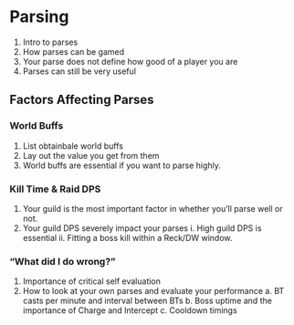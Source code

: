 # Parsing{#parsing}

1. Intro to parses
2. How parses can be gamed
3. Your parse does not define how good of a player you are
4. Parses can still be very useful

## Factors Affecting Parses

### World Buffs

1. List obtainbale world buffs
2. Lay out the value you get from them
3. World buffs are essential if you want to parse highly.

### Kill Time & Raid DPS

1. Your guild is the most important factor in whether you'll parse well or not.
2. Your guild DPS severely impact your parses
        i. High guild DPS is essential
        ii. Fitting a boss kill within a Reck/DW window.

### "What did I do wrong?"

1. Importance of critical self evaluation
2. How to look at your own parses and evaluate your performance
        a. BT casts per minute and interval between BTs
        b. Boss uptime and the importance of Charge and Intercept
        c. Cooldown timings